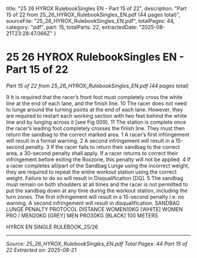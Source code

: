   title: "25 26 HYROX RulebookSingles EN - Part 15 of 22",
  description: "Part 15 of 22 from 25_26_HYROX_RulebookSingles_EN.pdf (44 pages total)",
  sourceFile: "25_26_HYROX_RulebookSingles_EN.pdf",
  totalPages: 44,
  category: "pdf",
  part: 15,
  totalParts: 22,
  extractedDate: "2025-08-21T23:28:47.066Z"
}

# 25 26 HYROX RulebookSingles EN - Part 15 of 22

*Part 15 of 22 from 25_26_HYROX_RulebookSingles_EN.pdf (44 pages total)*

9 It is required that the racer’s front foot must
completely cross the white line at the end of each
lane, and the finish line.
10 The racer does not need to lunge around the
turning points at the end of each lane. However,
they are required to restart each working section
with two feet behind the white line and by lunging
across it [see Fig 009].
11 The station is complete once the racer’s leading
foot completely crosses the finish line. They must
then return the sandbag to the correct marked
area.
1 A racer’s first infringement will result in a formal
warning.
2 A second infringement will result in a 15-second
penalty.
3 If the racer fails to return their sandbag to the
correct area, a 30-second penalty shall apply.
If a racer returns to correct their infringement
before exiting the Roxzone, this penalty will not
be applied.
4 If a racer completes all/part of the Sandbag Lunge
using the incorrect weight, they are required
to repeat the entire workout station using the
correct weight. Failure to do so will result in
Disqualification [DQ].
5 The sandbag must remain on both shoulders at
all times and the racer is not permitted to put the
sandbag down at any time during the workout
station, including the turn zones. The first
infringement will result in a 15-second penalty i.e.
no warning. A second infringement will result in
disqualification.
SANDBAG LUNGE PENALTY PROTOCOL
DISTANCE
WOMEN10KG [WHITE]
WOMEN PRO / MEN20KG [GREY]
MEN PRO30KG [BLACK]
100 METERS

HYROX EN SINGLE RULEBOOK_25/26

---

*Source: 25_26_HYROX_RulebookSingles_EN.pdf*
*Total Pages: 44*
*Part 15 of 22*
*Extracted on: 2025-08-21*
